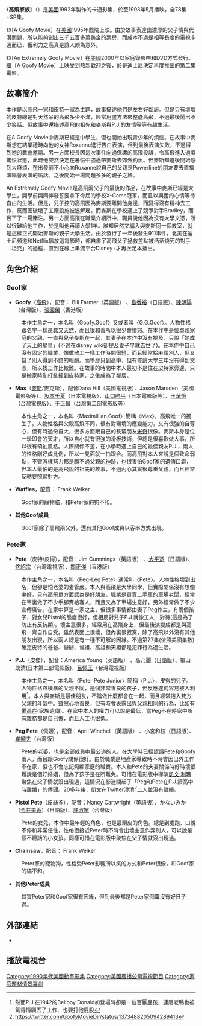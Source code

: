 {{Unreferenced|time=2012-03-09T02:00:56+00:00 }}


{{Infobox animanga/Headerofja
|標題=高飛家族
|image=
|尺寸= 
|日文名稱=
|英文名稱=Disney's Goof Troop
|kana=
|romaji=
|common= 
}}
{{Infobox animanga/TVAnime
|標題      = 
|原案      =
|原作      = 
|導演      = 
|監修      = 
|企畫      = 
|系列構成  =
|腳本      = 
|分鏡      = 
|演出      = 
|人物原案  =
|人物設定  = 
|作畫監督  = 
|機械設定  = 
|美術監督  = 
|色彩設計  = 
|撮影監督  = 
|音響監督  = 
|音樂      = 
|音樂製作  = 
|動畫製作  =
|製作      = {{flagicon|USA}} Walt Disney Television Animation
|播放電視台 = {{flagicon|USA}} [[迪士尼頻道|迪士尼頻道]]<br/>{{flagicon|USA}} [[美國廣播公司|美國廣播公司]]
|其他電視台 = 
|播放開始   ={{Start date|1992|4|20}}
|播放結束   =1993年5月
|話數       = 79
}}
{{Infobox animanga/Headerofja
|標題= 高飛電影
|image= 
|尺寸= 
|日文名稱=
|英文名稱= A Goofy Movie
|kana= 
|romaji= 
|genre= 
}}
{{Infobox animanga/Movie
|標題= 
|總導演= 
|導演= Kevin Lima
|原案=
|原作=
|企畫=
|腳本=
|分鏡=
|演出=
|人物設定=
|作畫監督=
|機械設定= 
|美術監督= 
|色彩設計= 
|攝影監督= 
|音響監督= 
|音樂= Carter Burwell 
Don Davis
|音樂製作=
|動畫製作= 
|製作= Dan Rounds
|代理發行= 
|其他代理發行= 
|上映日= {{flagicon|USA}} 1995年4月7日
|片長= 81分
|其他= 
|版權= 
}}
{{Infobox animanga/Headerofja
|標題= 極限高飛電影
|image= 
|尺寸= 
|日文名稱=
|英文名稱= An Extremely Goofy Movie
|kana= 
|romaji= 
|genre= 
}}
{{Infobox animanga/Movie
|標題= 
|總導演= 
|導演= Ian Harrowell
Douglas McCarthy
|原案=
|原作=
|企畫=
|腳本=
|分鏡=
|演出=
|人物設定=
|作畫監督=
|機械設定= 
|美術監督= 
|色彩設計= 
|攝影監督= 
|音響監督= 
|音樂= Steve Bartek
|音樂製作=
|動畫製作= 
|製作= Lynne Southerland
|代理發行= 
|其他代理發行= 
|上映日= {{flagicon|USA}} 2000年2月29日
|片長= 76分
|其他= 
|版權= 
}}

{{Infobox animanga/Footerofja}}

《'''高飛家族'''》（{{lang-en|Goof Troop}}）是[[美國|美國]]1992年製作的卡通影集，於{{Start date|1992|4|20}}至1993年5月播映，全78集+SP集。

《'''{{Link-en|高飛電影|A Goofy Movie}}'''》〔A Goofy Movie〕在[[美國|美國]]1995年戲院上映。由於故事表達出濃厚的父子情與代溝問題，所以能夠創出三千五百多萬美金的票房，而成本不過是相等長度的電視卡通而已，獲利力之高真是讓人頗為意外。

《'''{{Link-en|極限高飛電影|An Extremely Goofy Movie}}'''》〔An Extremely Goofy Movie〕在[[美國|美國]]2000年以家庭錄影帶和DVD方式發行。繼〔A Goofy Movie〕上映受到熱烈歡迎之後，於是迪士尼決定再度推出的第二集電影。

== 故事簡介 ==
本作是以高飛一家和皮特一家為主題，故事描述他們是左右好鄰居。但是只有壞壞的皮特總是對天然呆的高飛多少不滿，經常用盡方法來整蠱高飛，不過最後鬧出不少笑話。但故事中還描述高飛的祖先和麥斯與P.J.的友情等等有趣生活。

在A Goofy Movie中麥斯已經是中學生，但也開始出現青少年的煩惱。在故事中麥斯想在結業禮時向他的女神Roxanne進行告白表演，但到最後表演失敗，不過得到她的舞會邀請。另一方面校長因這次事件向過保護的高飛投訴，令高飛進入過度驚慌狀態，此時他突然決定在暑假中強逼帶麥斯去郊外釣魚。但麥斯知道後開始感到大麻煩，在出發前不小心向Roxanne說自己的父親是Powerline的朋友要去直播演唱會表演的謊話。之後開始一場問題多多的親子之旅。

An Extremely Goofy Movie是高飛兩父子的最後的作品，在故事中麥斯已經是大學生，開學前與同伴發誓要拿下今屆的學校X-Game冠軍，而且以興奮的心情等待自由的生活。但是，兒子控的高飛因為麥斯要離開他身邊，而變得沒有精神去工作，反而因破壞了工廠設施被逼解雇。而麥斯在學校遇上了競爭對手Bradley，而且下了一場賭注。另一方面高飛在職業介紹所中，職員說他因為沒有大學文憑，所以很難給他工作，於是叫他再讀大學1年。誰知居然又編入與麥斯同一個教室，就是這樣正式開始麥斯的親子大學生活。由於發行了一年後發生911事件，北美在迪士尼頻道和Netflix播放這電影時，都自肅了高飛父子拯救差點被活活燒死的對手「坦克」的過程，直到在線上串流平台Disney+才再次足本播出。

== 角色介紹 ==
===Goof家===
*'''Goofy'''（[[高飛狗|高飛]]），配音： Bill Farmer（英語版） 、[[島香裕|島香裕]]（日語版）、[[陳明陽|陳明陽]]（台灣版）、[[張國榮|張國榮]]（香港版）
:本作主角之一，本名叫〈Goofy.Goof〉又或者叫〈G.G.Goof〉。人物性格跟名字一樣愚蠢又[[天然呆|天然]]，而且很和善所以很少會憤怒。在本作中是位單親家庭的父親，一直與兒子麥斯在一起，其妻子在本作中沒有提及，只說「她成了天上的星星」(不過在disney wiki卻提及妻子早就去世了)。在本作中自己沒有固定的職業，像做散工一樣工作時間很短，而且經常給麻煩別人，但又幫了別人得到不錯的報酬。而學歷只到高中，但有修讀大學三年沒有得到文憑，所以找工作比較難。在故事的時間中本人最初不是住在皮特家旁邊，只是搬家時亂打亂撞到皮特家，之後成為了鄰居。

*'''Max'''（[[麥斯|麥斯]]/麥克斯），配音Dana Hill（美國電視版）、Jason Marsden（美國電影版等）、[[坂本千夏|坂本千夏]]（日本電視版）、[[山口勝平|山口勝平]]（日本電影版等）、[[王華怡|王華怡]]（台灣電視版）、[[于正昌|于正昌]]（台灣第二部電影版等）
:本作主角之一，本名叫〈Maximillian.Goof〉簡稱〈Max〉，高飛唯一的獨生子。人物性格與父親高飛不同，很有對環境的應變能力，又有很強的自尊心，但有時過份自大，很多方面跟自己的長輩朋友[[米奇|米奇]]很像。麥斯本身是位一學即會的天才，所以自小就有很強的滑板技術，但總是很喜歡做大事，所以很有領袖風格。人際關係不差，在小學時遇上自己的最佳親友P.J.，兩人的性格剛好成比例，所以一見面就一拍跟合。而高飛對本人來說是個致命弱點，不管怎樣努力都是勝不過父親的[[神跡|神跡]]，也很害怕Goof家的遺傳口癖，但本人最怕的是高飛說的祖先的故事，不過內心其實很尊重父親，而且經常反轉要照顧對方。

*'''Waffles'''，配音： Frank Welker
:Goof家的寵物貓，和Peter家的狗不和。

*'''其他Goof成員'''
:Goof家除了高飛兩父外，還有其他Goof成員以客串方式出現。

===Pete家===
*'''Pete'''（皮特/皮得），配音：Jim Cummings（英語版） 、[[大平透|大平透]]（日語版）、[[佟紹宗|佟紹宗]]（台灣電視版）、[[關正傑|關正傑]]（香港版）
:本作主角之一，本名叫〈Peg-Leg Pete〉通常叫〈Pete〉。人物性格壞到出名，但卻是怕老婆的妻管嚴。本人與高飛是大學同學，但實際關係沒有想像中好，只有高飛單方面認為是好朋友。職業是買賣二手車的車場老闆，經常在車裏做了不少手腳賣給客人，而且又為了車場生意好，另外經常做了不少宣傳廣告。在家中算是一家之主，但很多事情都由妻子Peg作主，有兩個孩子，對女兒Pistol的態度很好，但相反對兒子P.J.就像工人一對待(這是為了防止有反抗期)。壞主意很多，經常用在高飛身上，但最後演變成都是與高飛一齊自作自受。雖然表面上很壞，但內裏很寂寞，除了高飛以外沒有其他朋友出現，所以兩人總是有一種不可解的因緣。不過第77集(依照美國集數)確定皮特的爸爸、爺爺、曾祖、高祖和天祖都是犯罪行為過生活。

*'''P.J.'''（皮傑），配音：America Young（英語版） 、高乃麗（日語版）、龜山助清(日本第二部電影版)、[[呂佩玉|呂佩玉]]（台灣電視版）
:本作主角之一，本名叫〈Peter Pete Junior〉簡稱〈P.J.〉，皮得的兒子。人物性格與橫暴的父親不同，是個非常善良的孩子，但反應遲鈍容易被人利用<ref>然而P.J.在1942的Bellboy Donald初登場時卻是一位百厭屁孩，連唐老鴨也被氣得情願丟了工作、也要打他屁股</ref>。本人與麥斯是最佳朋友，不論做什麼都會在一起，而且經常捲入雙方父親的斗氣中。雖然心地善良，但有時會表露出與父親相同的行為，比如有[[懼高症|懼高症]](家族遺傳)。在家中本人的權力可以說是最低，當Peg不在時家中所有雜務都是自己做，而且人工也很低。

*'''Peg Pete'''（佩姬），配音：April Winchell（英語版） 、小宮和枝（日語版）、[[崔幗夫|崔幗夫]]（台灣版）
:Pete的老婆，也是全部成員中最公道的人。在大學時已經認識Pete和Goofy兩人，而且跟Goofy關係很好。由於職業是地產家導致時不時會因出外工作不在家，但也不會忘記照顧家庭的職責。本人和Pete的夫妻關係時好時壞很難說是個好婚姻，但為了孩子是在所難免。可惜在電影版中導演[[凱文·利瑪|凱文·利瑪]]聚焦在父子情就沒出現過，這情況在影迷間起了「Peg和Pete在P.J.讀高中時離婚」的傳聞。20多年後，凱文在Twitter澄清<ref>https://twitter.com/GoofyMovieDir/status/1373488205094289413</ref>二人並沒有離婚。

*'''Pistol Pete'''（皮絲多），配音：Nancy Cartwright（英語版）、かないみか（[[金井美香|金井美香]]）（日語版）、[[許淑嬪|許淑嬪]]（台灣版）
:Pete的女兒，本作中最年輕的角色，也是最頑皮的角色。總是到處跑、口說不停和非常任性，性格很接近Peter時不時會出壞主意作弄別人，可以說是個不聽話的小女孩。同樣可惜在電影版中聚焦在父子情就沒出現過。

*'''Chainsaw'''，配音： Frank Welker
:Peter家的寵物狗，性格受Peter影響所以笑的方式和Peter很像，和Goof家的貓不和。

*'''其他Peter成員'''
:其實Peter家和Goof家很有因緣，但到最後都是Peter家倒霉沒有好日子過。

== 外部連結 ==
*{{IMDb title|id=0103428}}
==播放電視台==
{{電視節目的變遷
|電視台={{flagicon|Taiwan}}  [[中華電視公司|華視]]
|播放檔次=星期三16:30-16:55節目
|節目名稱=高飛家族<br />（1995年6月14日～1997年1月15日） 
|上一節目=待查
|下一節目=待查
}}
{{The Disney Afternoon}}

{{DEFAULTSORT:Goof Troop}}
[[Category:1990年代美國動畫影集|Category:1990年代美國動畫影集]]
[[Category:美國廣播公司電視節目|Category:美國廣播公司電視節目]]
[[Category:家庭題材情景喜劇|Category:家庭題材情景喜劇]]